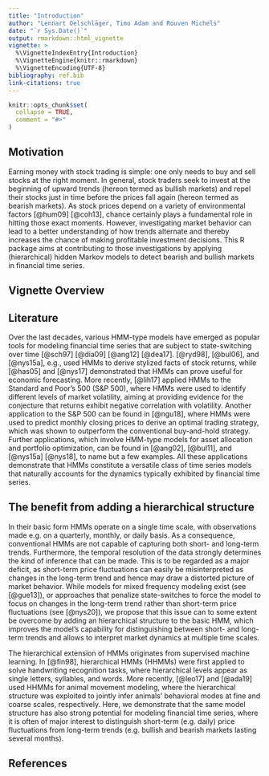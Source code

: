 ```yaml
---
title: "Introduction"
author: "Lennart Oelschläger, Timo Adam and Rouven Michels"
date: "`r Sys.Date()`"
output: rmarkdown::html_vignette
vignette: >
  %\VignetteIndexEntry{Introduction}
  %\VignetteEngine{knitr::rmarkdown}
  %\VignetteEncoding{UTF-8}
bibliography: ref.bib
link-citations: true
---
```


```r
knitr::opts_chunk$set(
  collapse = TRUE,
  comment = "#>"
)
```

## Motivation

Earning money with stock trading is simple: one only needs to buy and sell stocks at the right moment. In general, stock traders seek to invest at the beginning of upward trends (hereon termed as bullish markets) and repel their stocks just in time before the prices fall again (hereon termed as bearish markets). As stock prices depend on a variety of environmental factors [@hum09] [@coh13], chance certainly plays a fundamental role in hitting those exact moments. However, investigating market behavior can lead to a better understanding of how trends alternate and thereby increases the chance of making profitable investment decisions. This R package aims at contributing to those investigations by applying (hierarchical) hidden Markov models to detect bearish and bullish markets in financial time series. 

## Vignette Overview

## Literature

Over the last decades, various HMM-type models have emerged as popular tools for modeling financial time series that are subject to state-switching over time [@sch97] [@dia09] [@ang12] [@dea17]. [@ryd98], [@bul06], and [@nys15a], e.g., used HMMs to derive stylized facts of stock returns, while [@has05] and [@nys17] demonstrated that HMMs can prove useful for economic forecasting. More recently, [@lih17] applied HMMs to the Standard and Poor's 500 (S\&P 500), where HMMs were used to identify different levels of market volatility, aiming at providing evidence for the conjecture that returns exhibit negative correlation with volatility. Another application to the S\&P 500 can be found in [@ngu18], where HMMs were used to predict monthly closing prices to derive an optimal trading strategy, which was shown to outperform the conventional buy-and-hold strategy. Further applications, which involve HMM-type models for asset allocation and portfolio optimization, can be found in [@ang02], [@bul11], and [@nys15a] [@nys18], to name but a few examples. All these applications demonstrate that HMMs constitute a versatile class of time series models that naturally accounts for the dynamics typically exhibited by financial time series.

## The benefit from adding a hierarchical structure

In their basic form HMMs operate on a single time scale, with observations made e.g. on a quarterly, monthly, or daily basis. As a consequence, conventional HMMs are not capable of capturing both short- and long-term trends. Furthermore, the temporal resolution of the data strongly determines the kind of inference that can be made. This is to be regarded as a major deficit, as short-term price fluctuations can easily be misinterpreted as changes in the long-term trend and hence may draw a distorted picture of market behavior. While models for mixed frequency modeling exist (see [@gue13]), or approaches that penalize state-switches to force the model to focus on changes in the long-term trend rather than short-term price fluctuations (see [@nys20]), we propose that this issue can to some extent be overcome by adding an hierarchical structure to the basic HMM, which improves the model's capability for distinguishing between short- and long-term trends and allows to interpret market dynamics at multiple time scales.

The hierarchical extension of HMMs originates from supervised machine learning. In [@fin98], hierarchical HMMs (HHMMs) were first applied to solve handwriting recognition tasks, where hierarchical levels appear as single letters, syllables, and words. More recently, [@leo17] and [@ada19] used HHMMs for animal movement modeling, where the hierarchical structure was exploited to jointly infer animals' behavioral modes at fine and coarse scales, respectively. Here, we demonstrate that the same model structure has also strong potential for modeling financial time series, where it is often of major interest to distinguish short-term (e.g. daily) price fluctuations from long-term trends (e.g. bullish and bearish markets lasting several months).

## References